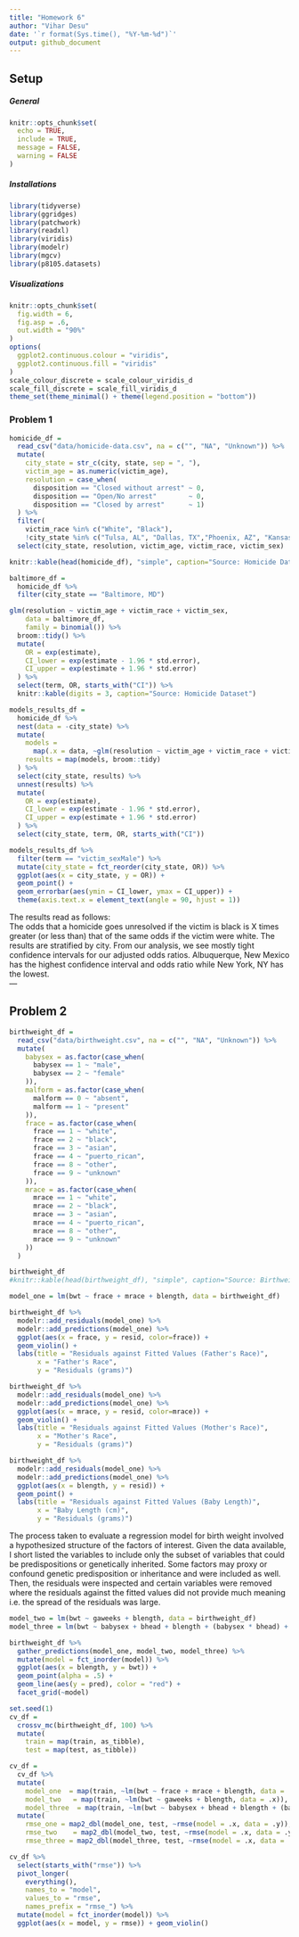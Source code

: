 ```yaml
---
title: "Homework 6"
author: "Vihar Desu"
date: '`r format(Sys.time(), "%Y-%m-%d")`'
output: github_document
---
```


## Setup 

##### General
```r
knitr::opts_chunk$set(
  echo = TRUE,
  include = TRUE,
  message = FALSE,
  warning = FALSE
)
```

##### Installations
```r
library(tidyverse)
library(ggridges)
library(patchwork)
library(readxl)
library(viridis)
library(modelr)
library(mgcv)
library(p8105.datasets)
```

##### Visualizations
```r
knitr::opts_chunk$set(
  fig.width = 6,
  fig.asp = .6,
  out.width = "90%"
)
options(
  ggplot2.continuous.colour = "viridis",
  ggplot2.continuous.fill = "viridis"
)
scale_colour_discrete = scale_colour_viridis_d
scale_fill_discrete = scale_fill_viridis_d
theme_set(theme_minimal() + theme(legend.position = "bottom"))
```

### Problem 1

```r
homicide_df = 
  read_csv("data/homicide-data.csv", na = c("", "NA", "Unknown")) %>% 
  mutate(
    city_state = str_c(city, state, sep = ", "),
    victim_age = as.numeric(victim_age),
    resolution = case_when(
      disposition == "Closed without arrest" ~ 0,
      disposition == "Open/No arrest"        ~ 0,
      disposition == "Closed by arrest"      ~ 1)
  ) %>% 
  filter(
    victim_race %in% c("White", "Black"),
    !city_state %in% c("Tulsa, AL", "Dallas, TX","Phoenix, AZ", "Kansas City, MO")) %>% 
  select(city_state, resolution, victim_age, victim_race, victim_sex)
```

```r
knitr::kable(head(homicide_df), "simple", caption="Source: Homicide Dataset")
```

```r
baltimore_df =
  homicide_df %>% 
  filter(city_state == "Baltimore, MD")

glm(resolution ~ victim_age + victim_race + victim_sex, 
    data = baltimore_df,
    family = binomial()) %>% 
  broom::tidy() %>% 
  mutate(
    OR = exp(estimate),
    CI_lower = exp(estimate - 1.96 * std.error),
    CI_upper = exp(estimate + 1.96 * std.error)
  ) %>% 
  select(term, OR, starts_with("CI")) %>% 
  knitr::kable(digits = 3, caption="Source: Homicide Dataset")
```

```r
models_results_df = 
  homicide_df %>% 
  nest(data = -city_state) %>% 
  mutate(
    models = 
      map(.x = data, ~glm(resolution ~ victim_age + victim_race + victim_sex, data = .x, family = binomial())),
    results = map(models, broom::tidy)
  ) %>% 
  select(city_state, results) %>% 
  unnest(results) %>% 
  mutate(
    OR = exp(estimate),
    CI_lower = exp(estimate - 1.96 * std.error),
    CI_upper = exp(estimate + 1.96 * std.error)
  ) %>% 
  select(city_state, term, OR, starts_with("CI")) 
```

```r
models_results_df %>% 
  filter(term == "victim_sexMale") %>% 
  mutate(city_state = fct_reorder(city_state, OR)) %>% 
  ggplot(aes(x = city_state, y = OR)) + 
  geom_point() + 
  geom_errorbar(aes(ymin = CI_lower, ymax = CI_upper)) + 
  theme(axis.text.x = element_text(angle = 90, hjust = 1))
```

The results read as follows:  
The odds that a homicide goes unresolved if the victim is black is X times greater (or less than) that of the same odds if the victim were white. The results are stratified by city. From our analysis, we see mostly tight confidence intervals for our adjusted odds ratios. Albuquerque, New Mexico has the highest confidence interval and odds ratio while New York, NY has the lowest.  
---

## Problem 2

```r
birthweight_df = 
  read_csv("data/birthweight.csv", na = c("", "NA", "Unknown")) %>% 
  mutate(
    babysex = as.factor(case_when(
      babysex == 1 ~ "male",
      babysex == 2 ~ "female"
    )),
    malform = as.factor(case_when(
      malform == 0 ~ "absent",
      malform == 1 ~ "present"
    )),
    frace = as.factor(case_when(
      frace == 1 ~ "white",
      frace == 2 ~ "black",
      frace == 3 ~ "asian",
      frace == 4 ~ "puerto_rican",
      frace == 8 ~ "other",
      frace == 9 ~ "unknown"
    )),
    mrace = as.factor(case_when(
      mrace == 1 ~ "white",
      mrace == 2 ~ "black",
      mrace == 3 ~ "asian",
      mrace == 4 ~ "puerto_rican",
      mrace == 8 ~ "other",
      mrace == 9 ~ "unknown"
    ))
  )
```

```r
birthweight_df
#knitr::kable(head(birthweight_df), "simple", caption="Source: Birthweight Dataset")
```

```r
model_one = lm(bwt ~ frace + mrace + blength, data = birthweight_df)

birthweight_df %>% 
  modelr::add_residuals(model_one) %>% 
  modelr::add_predictions(model_one) %>% 
  ggplot(aes(x = frace, y = resid, color=frace)) +
  geom_violin() +
  labs(title = "Residuals against Fitted Values (Father's Race)",
       x = "Father's Race",
       y = "Residuals (grams)")

birthweight_df %>% 
  modelr::add_residuals(model_one) %>% 
  modelr::add_predictions(model_one) %>% 
  ggplot(aes(x = mrace, y = resid, color=mrace)) +
  geom_violin() +
  labs(title = "Residuals against Fitted Values (Mother's Race)",
       x = "Mother's Race",
       y = "Residuals (grams)")

birthweight_df %>% 
  modelr::add_residuals(model_one) %>% 
  modelr::add_predictions(model_one) %>% 
  ggplot(aes(x = blength, y = resid)) +
  geom_point() +
  labs(title = "Residuals against Fitted Values (Baby Length)",
       x = "Baby Length (cm)",
       y = "Residuals (grams)")
```

The process taken to evaluate a regression model for birth weight involved a hypothesized structure of the factors of interest. Given the data available, I short listed the variables to include only the subset of variables that could be predispositions or genetically inherited. Some factors may proxy or confound genetic predisposition or inheritance and were included as well. Then, the residuals were inspected and certain variables were removed where the residuals against the fitted values did not provide much meaning i.e. the spread of the residuals was large. 


```r

model_two = lm(bwt ~ gaweeks + blength, data = birthweight_df)
model_three = lm(bwt ~ babysex + bhead + blength + (babysex * bhead) + (blength * bhead) + (babysex * blength)  + (babysex * bhead * blength), data = birthweight_df)

birthweight_df %>% 
  gather_predictions(model_one, model_two, model_three) %>% 
  mutate(model = fct_inorder(model)) %>% 
  ggplot(aes(x = blength, y = bwt)) + 
  geom_point(alpha = .5) +
  geom_line(aes(y = pred), color = "red") + 
  facet_grid(~model)
```

```r
set.seed(1)
cv_df =
  crossv_mc(birthweight_df, 100) %>% 
  mutate(
    train = map(train, as_tibble),
    test = map(test, as_tibble))

cv_df = 
  cv_df %>% 
  mutate(
    model_one  = map(train, ~lm(bwt ~ frace + mrace + blength, data = .x)),
    model_two   = map(train, ~lm(bwt ~ gaweeks + blength, data = .x)),
    model_three  = map(train, ~lm(bwt ~ babysex + bhead + blength + (babysex * bhead) + (blength * bhead) + (babysex * blength)  + (babysex * bhead * blength), data =  as_tibble(.x)))) %>% 
  mutate(
    rmse_one = map2_dbl(model_one, test, ~rmse(model = .x, data = .y)),
    rmse_two    = map2_dbl(model_two, test, ~rmse(model = .x, data = .y)),
    rmse_three = map2_dbl(model_three, test, ~rmse(model = .x, data = .y)))

cv_df %>% 
  select(starts_with("rmse")) %>% 
  pivot_longer(
    everything(),
    names_to = "model", 
    values_to = "rmse",
    names_prefix = "rmse_") %>% 
  mutate(model = fct_inorder(model)) %>% 
  ggplot(aes(x = model, y = rmse)) + geom_violin()
```

